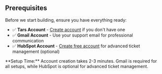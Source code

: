 
## Prerequisites

Before we start building, ensure you have everything ready:

- ✅ **Tars Account** - [Create account](/getting-help/account-setup) if you don't have one
- ✅ **Gmail Account** - Use your support email for professional communication  
- ✅ **HubSpot Account** - [Create free account](https://www.hubspot.com/products/crm) for advanced ticket management (optional)

<Info>
**Setup Time:** Account creation takes 2-3 minutes. Gmail is required for all setups, while HubSpot is optional for advanced ticket management.
</Info>